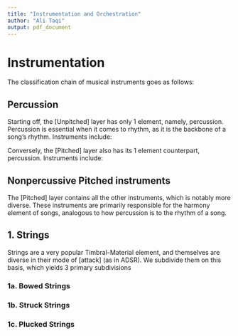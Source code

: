```yaml
---
title: "Instrumentation and Orchestration"
author: "Ali Taqi"
output: pdf_document
---
```


# Instrumentation

The classification chain of musical instruments goes as follows:

\vspace{-1em}
\begin{align*}
\textbf{[Instrument]} \rightarrow \text{[Pitched/Unpitched]} \rightarrow \text{[Timbral-Material Family]}
\end{align*}

## Percussion

Starting off, the [Unpitched] layer has only 1 element, namely, \textit{unpitched} percussion. Percussion is essential when it comes to rhythm, as it is the backbone of a song's rhythm. Instruments include:

\vspace{-1em}
\begin{align*}
\{[I]\}_{[Unpitched]} = \{\text{Drum set},\space \text{Tamborine}, \space \text{Tabla},\space \text{Gong}\}
\end{align*}
\vspace{-1em}

Conversely, the [Pitched] layer also has its 1 element counterpart, \textit{pitched} percussion. Instruments include:

\vspace{-1em}
\begin{align*}
\{[I]\}_{[Pitched]} = \{\text{Marimba},\space \text{Xylophone},\space \text{Vibrophone},\space \text{Timpani},\space \text{Glockenspiel}, \text{Tubular bells}\}
\end{align*}
\vspace{-1em}

## Nonpercussive Pitched instruments

The [Pitched] layer contains all the other instruments, which is notably more diverse. These instruments are primarily responsible for the harmony element of songs, analogous to how percussion is to the rhythm of a song.

## 1. Strings

Strings are a very popular Timbral-Material element, and themselves are diverse in their mode of [attack] (as in ADSR). We subdivide them on this basis, which yields 3 primary subdivisions

### 1a. Bowed Strings

\vspace{-1em}
\begin{align*}
\{\text{Violin},\space \text{Viola}, \space \text{Cello},\space \text{Double Bass}\}
\end{align*}
\vspace{-1em}

### 1b. Struck Strings

\vspace{-1em}
\begin{align*}
\{\text{Piano},\space \text{Harpsichord}\}
\end{align*}
\vspace{-1em}

### 1c. Plucked Strings


\vspace{-1em}
\begin{align*}
\{\text{Guitar},\space \text{Lute}, \space \text{Mandola},\space \text{Ukelele}\}
\end{align*}
\vspace{-1em}